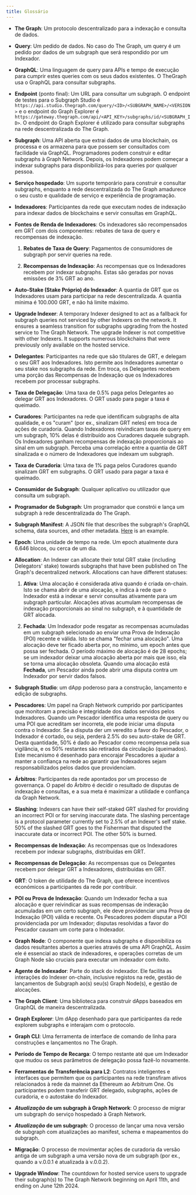 ```yaml
---
title: Glossário
---
```


- **The Graph**: Um protocolo descentralizado para a indexação e consulta de dados.

- **Query**: Um pedido de dados. No caso do The Graph, um query é um pedido por dados de um subgraph que será respondido por um Indexador.

- **GraphQL**: Uma linguagem de query para APIs e tempo de execução para cumprir estes queries com os seus dados existentes. O TheGraph usa o GraphQL para consultar subgraphs.

- **Endpoint** (ponto final): Um URL para consultar um subgraph. O endpoint de testes para o Subgraph Studio é `https://api.studio.thegraph.com/query/<ID>/<SUBGRAPH_NAME>/<VERSION>` e o endpoint do Graph Explorer é `https://gateway.thegraph.com/api/<API_KEY>/subgraphs/id/<SUBGRAPH_ID>`. O endpoint do Graph Explorer é utilizado para consultar subgraphs na rede descentralizada do The Graph.

- **Subgraph**: Uma API aberta que extrai dados de uma blockchain, os processa e os armazena para que possem ser consultados com facilidade via GraphQL. Programadores podem construir e editar subgraphs à Graph Network. Depois, os Indexadores podem começar a indexar subgraphs para disponibilizá-los para queries por qualquer pessoa.

- **Serviço hospedado**: Um suporte temporário para construir e consultar subgraphs, enquanto a rede descentralizada do The Graph amadurece o seu custo e qualidade de serviço e experiência de programação.

- **Indexadores**: Participantes da rede que executam nodes de indexação para indexar dados de blockchains e servir consultas em GraphQL.

- **Fontes de Renda de Indexadores**: Os indexadores são recompensados em GRT com dois componentes: rebates de taxa de query e recompensas de indexação.

  1. **Rebates de Taxa de Query**: Pagamentos de consumidores de subgraph por servir queries na rede.

  2. **Recompensas de Indexação**: As recompensas que os Indexadores recebem por indexar subgraphs. Estas são geradas por novas emissões de 3% GRT ao ano.

- **Auto-Stake (Stake Próprio) do Indexador**: A quantia de GRT que os Indexadores usam para participar na rede descentralizada. A quantia mínima é 100.000 GRT, e não há limite máximo.

- **Upgrade Indexer**: A temporary Indexer designed to act as a fallback for subgraph queries not serviced by other Indexers on the network. It ensures a seamless transition for subgraphs upgrading from the hosted service to The Graph Network. The upgrade Indexer is not competitive with other Indexers. It supports numerous blockchains that were previously only available on the hosted service.

- **Delegantes**: Participantes na rede que são titulares de GRT, e delegam o seu GRT aos Indexadores. Isto permite aos Indexadores aumentar o seu stake nos subgraphs da rede. Em troca, os Delegantes recebem uma porção das Recompensas de Indexação que os Indexadores recebem por processar subgraphs.

- **Taxa de Delegação**: Uma taxa de 0.5% paga pelos Delegantes ao delegar GRT aos Indexadores. O GRT usado para pagar a taxa é queimado.

- **Curadores**: Participantes na rede que identificam subgraphs de alta qualidade, e os "curam" (por ex., sinalizam GRT neles) em troca de ações de curadoria. Quando Indexadores reivindicam taxas de query em um subgraph, 10% delas é distribuído aos Curadores daquele subgraph. Os Indexadores ganham recompensas de indexação proporcionais ao sinal em um subgraph. Perceba uma correlação entre a quantia de GRT sinalizada e o número de Indexadores que indexam um subgraph.

- **Taxa de Curadoria**: Uma taxa de 1% paga pelos Curadores quando sinalizam GRT em subgraphs. O GRT usado para pagar a taxa é queimado.

- **Consumidor de Subgraph**: Qualquer aplicativo ou utilizador que consulta um subgraph.

- **Programador de Subgraph**: Um programador que constrói e lança um subgraph à rede descentralizada do The Graph.

- **Subgraph Manifest**: A JSON file that describes the subgraph's GraphQL schema, data sources, and other metadata. [Here](https://github.com/graphprotocol/example-subgraph/blob/master/subgraph.yaml) is an example.

- **Epoch**: Uma unidade de tempo na rede. Um epoch atualmente dura 6.646 blocos, ou cerca de um dia.

- **Allocation**: An Indexer can allocate their total GRT stake (including Delegators' stake) towards subgraphs that have been published on The Graph's decentralized network. Allocations can have different statuses:

  1. **Ativa**: Uma alocação é considerada ativa quando é criada on-chain. Isto se chama abrir de uma alocação, e indica à rede que o Indexador está a indexar e servir consultas ativamente para um subgraph particular. Alocações ativas acumulam recompensas de indexação proporcionais ao sinal no subgraph, e à quantidade de GRT alocada.

  2. **Fechada**: Um Indexador pode resgatar as recompensas acumuladas em um subgraph selecionado ao enviar uma Prova de Indexação (POI) recente e válida. Isto se chama "fechar uma alocação". Uma alocação deve ter ficado aberta por, no mínimo, um epoch antes que possa ser fechada. O período máximo de alocação é de 28 epochs; se um indexador deixar uma alocação aberta por mais que isso, ela se torna uma alocação obsoleta. Quando uma alocação está **Fechada**, um Pescador ainda pode abrir uma disputa contra um Indexador por servir dados falsos.

- **Subgraph Studio**: um dApp poderoso para a construção, lançamento e edição de subgraphs.

- **Pescadores**: Um papel na Graph Network cumprido por participantes que monitoram a precisão e integridade dos dados servidos pelos Indexadores. Quando um Pescador identifica uma resposta de query ou uma POI que acreditam ser incorreta, ele pode iniciar uma disputa contra o Indexador. Se a disputa der um veredito a favor do Pescador, o Indexador é cortado, ou seja, perderá 2.5% do seu auto-stake de GRT. Desta quantidade, 50% é dado ao Pescador como recompensa pela sua vigilância, e os 50% restantes são retirados da circulação (queimados). Este mecanismo é desenhado para encorajar Pescadores a ajudar a manter a confiança na rede ao garantir que Indexadores sejam responsabilizados pelos dados que providenciam.

- **Árbitros**: Participantes da rede apontados por um processo de governança. O papel do Árbitro é decidir o resultado de disputas de indexação e consultas, e a sua meta é maximizar a utilidade e confiança da Graph Network.

- **Slashing**: Indexers can have their self-staked GRT slashed for providing an incorrect POI or for serving inaccurate data. The slashing percentage is a protocol parameter currently set to 2.5% of an Indexer's self stake. 50% of the slashed GRT goes to the Fisherman that disputed the inaccurate data or incorrect POI. The other 50% is burned.

- **Recompensas de Indexação**: As recompensas que os Indexadores recebem por indexar subgraphs, distribuídas em GRT.

- **Recompensas de Delegação**: As recompensas que os Delegantes recebem por delegar GRT a Indexadores, distribuídas em GRT.

- **GRT**: O token de utilidade do The Graph, que oferece incentivos económicos a participantes da rede por contribuir.

- **POI ou Prova de Indexação**: Quando um Indexador fecha a sua alocação e quer reivindicar as suas recompensas de indexação acumuladas em um certo subgraph, ele deve providenciar uma Prova de Indexação (POI) válida e recente. Os Pescadores podem disputar a POI providenciada por um Indexador; disputas resolvidas a favor do Pescador causam um corte para o Indexador.

- **Graph Node**: O componente que indexa subgraphs e disponibiliza os dados resultantes abertos a queries através de uma API GraphQL. Assim ele é essencial ao stack de indexadores, e operações corretas de um Graph Node são cruciais para executar um indexador com êxito.

- **Agente de Indexador**: Parte do stack do indexador. Ele facilita as interações do Indexer on-chain, inclusive registos na rede, gestão de lançamentos de Subgraph ao(s) seu(s) Graph Node(s), e gestão de alocações.

- **The Graph Client**: Uma biblioteca para construir dApps baseados em GraphQL de maneira descentralizada.

- **Graph Explorer**: Um dApp desenhado para que participantes da rede explorem subgraphs e interajam com o protocolo.

- **Graph CLI**: Uma ferramenta de interface de comando de linha para construções e lançamentos no The Graph.

- **Período de Tempo de Recarga**: O tempo restante até que um Indexador que mudou os seus parâmetros de delegação possa fazê-lo novamente.

- **Ferramentas de Transferência para L2**: Contratos inteligentes e interfaces que permitem que os participantes na rede transfiram ativos relacionados à rede da mainnet da Ethereum ao Arbitrum One. Os participantes podem transferir GRT delegado, subgraphs, ações de curadoria, e o autostake do Indexador.

- **_Atualização_ de um subgraph à Graph Network**: O processo de migrar um subgraph do serviço hospedado à Graph Network.

- **_Atualização_ de um subgraph**: O processo de lançar uma nova versão de subgraph com atualizações ao manifest, schema e mapeamentos do subgraph.

- **Migração**: O processo de movimentar ações de curadoria da versão antiga de um subgraph a uma versão nova de um subgraph (por ex., quando a v.0.0.1 é atualizada à v.0.0.2).

- **Upgrade Window**: The countdown for hosted service users to upgrade their subgraph(s) to The Graph Network beginning on April 11th, and ending on June 12th 2024.
